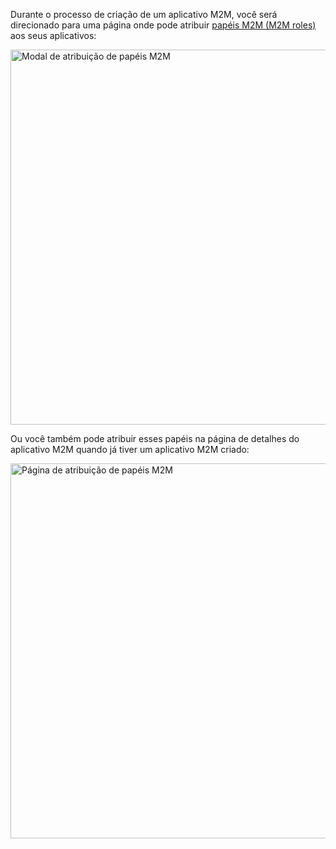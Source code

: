 Durante o processo de criação de um aplicativo M2M, você será direcionado para uma página onde pode atribuir [papéis M2M (M2M roles)](/authorization/role-based-access-control/#configure-global-roles) aos seus aplicativos:

<img
  alt="Modal de atribuição de papéis M2M"
  src="/img/assets/assign-m2m-roles-modal.png"
  width="600px"
/>

Ou você também pode atribuir esses papéis na página de detalhes do aplicativo M2M quando já tiver um aplicativo M2M criado:

<img
  alt="Página de atribuição de papéis M2M"
  src="/img/assets/assign-m2m-roles-page.png"
  width="600px"
/>
